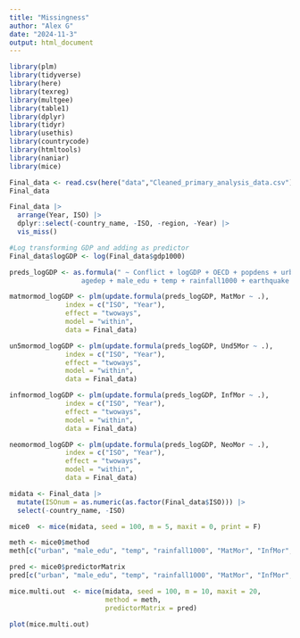 ```yaml
---
title: "Missingness"
author: "Alex G"
date: "2024-11-3"
output: html_document
---
```

```r

library(plm)
library(tidyverse)
library(here)
library(texreg)
library(multgee)
library(table1)
library(dplyr)
library(tidyr)
library(usethis) 
library(countrycode)
library(htmltools)
library(naniar)
library(mice)
```


```r
Final_data <- read.csv(here("data","Cleaned_primary_analysis_data.csv"))
Final_data
```

```r
Final_data |>
  arrange(Year, ISO) |>
  dplyr::select(-country_name, -ISO, -region, -Year) |>
  vis_miss()
```

```r
#Log transforming GDP and adding as predictor
Final_data$logGDP <- log(Final_data$gdp1000)

preds_logGDP <- as.formula(" ~ Conflict + logGDP + OECD + popdens + urban + 
                  agedep + male_edu + temp + rainfall1000 + earthquake + drought")
```


```r
matmormod_logGDP <- plm(update.formula(preds_logGDP, MatMor ~ .), 
              index = c("ISO", "Year"),
              effect = "twoways",
              model = "within",
              data = Final_data)

un5mormod_logGDP <- plm(update.formula(preds_logGDP, Und5Mor ~ .), 
              index = c("ISO", "Year"),
              effect = "twoways",
              model = "within",
              data = Final_data)

infmormod_logGDP <- plm(update.formula(preds_logGDP, InfMor ~ .), 
              index = c("ISO", "Year"),
              effect = "twoways",
              model = "within",
              data = Final_data)

neomormod_logGDP <- plm(update.formula(preds_logGDP, NeoMor ~ .), 
              index = c("ISO", "Year"),
              effect = "twoways",
              model = "within",
              data = Final_data)
```

```r
midata <- Final_data |>
  mutate(ISOnum = as.numeric(as.factor(Final_data$ISO))) |>
  select(-country_name, -ISO)
```

```r
mice0  <- mice(midata, seed = 100, m = 5, maxit = 0, print = F)
```

```r
meth <- mice0$method
meth[c("urban", "male_edu", "temp", "rainfall1000", "MatMor", "InfMor", "NeoMor", "Und5Mor", "loggdp", "popdens")] <- "2l.lmer"

pred <- mice0$predictorMatrix
pred[c("urban", "male_edu", "temp", "rainfall1000", "MatMor", "InfMor", "NeoMor", "Und5Mor", "loggdp", "popdens"), "ISOnum"] <- -2
```

```r
mice.multi.out  <- mice(midata, seed = 100, m = 10, maxit = 20,
                        method = meth,
                        predictorMatrix = pred)
```

```r
plot(mice.multi.out)
```


